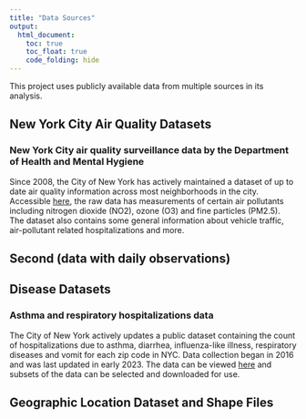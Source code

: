 ```yaml
---
title: "Data Sources"
output: 
  html_document:
    toc: true
    toc_float: true
    code_folding: hide
---
```


This project uses publicly available data from multiple sources in its analysis.

## New York City Air Quality Datasets

### New York City air quality surveillance data by the Department of Health and Mental Hygiene

Since 2008, the City of New York has actively maintained a dataset of up to date air quality information across most neighborhoods in the city. Accessible [here](https://data.cityofnewyork.us/Environment/Air-Quality/c3uy-2p5r), the raw data has measurements of certain air pollutants including nitrogen dioxide (NO2), ozone (O3) and fine particles (PM2.5). The dataset also contains some general information about vehicle traffic, air-pollutant related hospitalizations and more.

## Second (data with daily observations)

## Disease Datasets

### Asthma and respiratory hospitalizations data

The City of New York actively updates a public dataset containing the count of hospitalizations due to asthma, diarrhea, influenza-like illness, respiratory diseases and vomit for each zip code in NYC. Data collection began in 2016 and was last updated in early 2023. The data can be viewed [here](https://a816-health.nyc.gov/hdi/epiquery/visualizations?PageType=ps&PopulationSource=Syndromic) and subsets of the data can be selected and downloaded for use.

## Geographic Location Dataset and Shape Files


